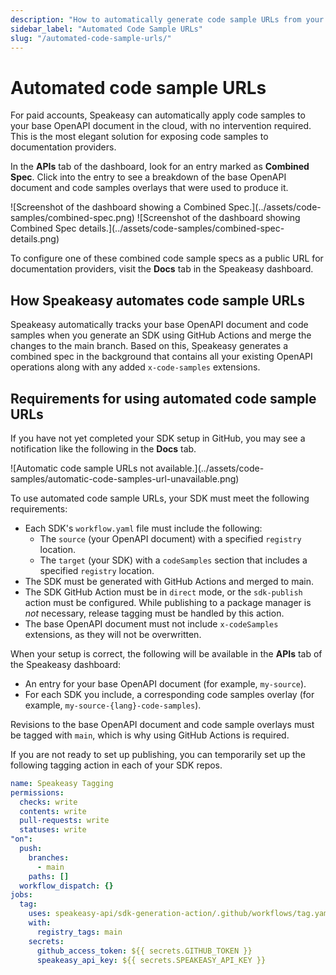 ```yaml
---
description: "How to automatically generate code sample URLs from your SDK."
sidebar_label: "Automated Code Sample URLs"
slug: "/automated-code-sample-urls/"
---
```



# Automated code sample URLs

For paid accounts, Speakeasy can automatically apply code samples to your base OpenAPI document in the cloud, with no intervention required.
This is the most elegant solution for exposing code samples to documentation providers.

In the **APIs** tab of the dashboard, look for an entry marked as **Combined Spec**.
Click into the entry to see a breakdown of the base OpenAPI document and code samples overlays that were used to produce it.

<Screenshot darkened>
  ![Screenshot of the dashboard showing a Combined
  Spec.](../assets/code-samples/combined-spec.png)
</Screenshot>

<Screenshot darkened>
  ![Screenshot of the dashboard showing Combined Spec
  details.](../assets/code-samples/combined-spec-details.png)
</Screenshot>

To configure one of these combined code sample specs as a public URL for documentation providers, visit the **Docs** tab in the Speakeasy dashboard.

## How Speakeasy automates code sample URLs

Speakeasy automatically tracks your base OpenAPI document and code samples when you generate an SDK using GitHub Actions and merge the changes to the main branch.
Based on this, Speakeasy generates a combined spec in the background that contains all your existing OpenAPI operations along with any added `x-code-samples` extensions.

## Requirements for using automated code sample URLs

If you have not yet completed your SDK setup in GitHub, you may see a notification like the following in the **Docs** tab.

<Screenshot darkened>
  ![Automatic code sample URLs not
  available.](../assets/code-samples/automatic-code-samples-url-unavailable.png)
</Screenshot>

To use automated code sample URLs, your SDK must meet the following requirements:

- Each SDK's `workflow.yaml` file must include the following:
  - The `source` (your OpenAPI document) with a specified `registry` location.
  - The `target` (your SDK) with a `codeSamples` section that includes a specified `registry` location.
- The SDK must be generated with GitHub Actions and merged to main.
- The SDK GitHub Action must be in `direct` mode, or the `sdk-publish` action must be configured. While publishing to a package manager is _not_ necessary, release tagging must be handled by this action.
- The base OpenAPI document must not include `x-codeSamples` extensions, as they will not be overwritten.

When your setup is correct, the following will be available in the **APIs** tab of the Speakeasy dashboard:

- An entry for your base OpenAPI document (for example, `my-source`).
- For each SDK you include, a corresponding code samples overlay (for example, `my-source-{lang}-code-samples`).

Revisions to the base OpenAPI document and code sample overlays must be tagged with `main`, which is why using GitHub Actions is required.

<Callout title="Alternatives to configuring sdk-publish.yaml:" variant="warning">
If you are not ready to set up publishing, you can temporarily set up the following tagging action in each of your SDK repos.

```yaml .github/workflows/tagging.yaml
name: Speakeasy Tagging
permissions:
  checks: write
  contents: write
  pull-requests: write
  statuses: write
"on":
  push:
    branches:
      - main
    paths: []
  workflow_dispatch: {}
jobs:
  tag:
    uses: speakeasy-api/sdk-generation-action/.github/workflows/tag.yaml@v15
    with:
      registry_tags: main
    secrets:
      github_access_token: ${{ secrets.GITHUB_TOKEN }}
      speakeasy_api_key: ${{ secrets.SPEAKEASY_API_KEY }}
```

</Callout>
